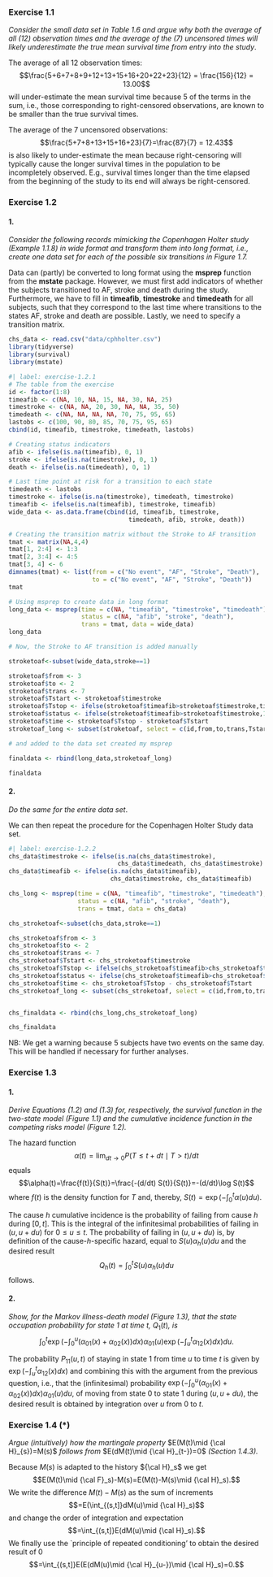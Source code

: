 ### Exercise 1.1

*Consider the small data set in Table 1.6 and argue why both the average of all (12) observation times and the average of the (7) uncensored times will likely underestimate the true mean survival time from entry into the study*.

The average of all 12 observation times: $$\frac{5+6+7+8+9+12+13+15+16+20+22+23}{12} = \frac{156}{12} = 13.00$$ will under-estimate the mean survival time because 5 of the terms in the sum, i.e., those corresponding to right-censored observations, are known to be smaller than the true survival times.

The average of the 7 uncensored observations: $$\frac{5+7+8+13+15+16+23}{7}=\frac{87}{7} = 12.43$$ is also likely to under-estimate the mean because right-censoring will typically cause the longer survival times in the population to be incompletely observed. E.g., survival times longer than the time elapsed from the beginning of the study to its end will always be right-censored.

### Exercise 1.2

#### 1.

*Consider the following records mimicking the Copenhagen Holter study (Example 1.1.8) in wide format and transform them into long format, i.e., create one data set for each of the possible six transitions in Figure 1.7.*

Data can (partly) be converted to long format using the **msprep** function from the **mstate** package. 
However, we must first add indicators of whether the subjects transitioned to AF, stroke and death during the study. 
Furthermore, we have to fill in **timeafib**, **timestroke** and **timedeath** for all subjects, such that they correspond 
to the last time where transitions to the states AF, stroke and death are possible. Lastly, we need to specify a transition matrix.

```r
chs_data <- read.csv("data/cphholter.csv")
library(tidyverse)
library(survival)
library(mstate)
```

```r
#| label: exercise-1.2.1
# The table from the exercise
id <- factor(1:8)
timeafib <- c(NA, 10, NA, 15, NA, 30, NA, 25)
timestroke <- c(NA, NA, 20, 30, NA, NA, 35, 50)
timedeath <- c(NA, NA, NA, NA, 70, 75, 95, 65)
lastobs <- c(100, 90, 80, 85, 70, 75, 95, 65)
cbind(id, timeafib, timestroke, timedeath, lastobs)

# Creating status indicators
afib <- ifelse(is.na(timeafib), 0, 1)
stroke <- ifelse(is.na(timestroke), 0, 1)
death <- ifelse(is.na(timedeath), 0, 1)

# Last time point at risk for a transition to each state
timedeath <- lastobs
timestroke <- ifelse(is.na(timestroke), timedeath, timestroke)
timeafib <- ifelse(is.na(timeafib), timestroke, timeafib)
wide_data <- as.data.frame(cbind(id, timeafib, timestroke, 
                                 timedeath, afib, stroke, death))

# Creating the transition matrix without the Stroke to AF transition
tmat <- matrix(NA,4,4)
tmat[1, 2:4] <- 1:3
tmat[2, 3:4] <- 4:5
tmat[3, 4] <- 6
dimnames(tmat) <- list(from = c("No event", "AF", "Stroke", "Death"), 
                       to = c("No event", "AF", "Stroke", "Death"))
tmat

# Using msprep to create data in long format
long_data <- msprep(time = c(NA, "timeafib", "timestroke", "timedeath"),
                    status = c(NA, "afib", "stroke", "death"),
                    trans = tmat, data = wide_data) 
long_data

# Now, the Stroke to AF transition is added manually

stroketoaf<-subset(wide_data,stroke==1)

stroketoaf$from <- 3
stroketoaf$to <- 2
stroketoaf$trans <- 7
stroketoaf$Tstart <- stroketoaf$timestroke
stroketoaf$Tstop <- ifelse(stroketoaf$timeafib>stroketoaf$timestroke,timeafib,timedeath)
stroketoaf$status <- ifelse(stroketoaf$timeafib>stroketoaf$timestroke,1,0)
stroketoaf$time <- stroketoaf$Tstop - stroketoaf$Tstart
stroketoaf_long <- subset(stroketoaf, select = c(id,from,to,trans,Tstart,Tstop,time,status)) 

# and added to the data set created my msprep

finaldata <- rbind(long_data,stroketoaf_long)

finaldata
```

#### 2.

*Do the same for the entire data set*.

We can then repeat the procedure for the Copenhagen Holter Study data set.

```r
#| label: exercise-1.2.2
chs_data$timestroke <- ifelse(is.na(chs_data$timestroke),
                              chs_data$timedeath, chs_data$timestroke)
chs_data$timeafib <- ifelse(is.na(chs_data$timeafib),
                            chs_data$timestroke, chs_data$timeafib)

chs_long <- msprep(time = c(NA, "timeafib", "timestroke", "timedeath"),
                   status = c(NA, "afib", "stroke", "death"),
                   trans = tmat, data = chs_data)

chs_stroketoaf<-subset(chs_data,stroke==1)

chs_stroketoaf$from <- 3
chs_stroketoaf$to <- 2
chs_stroketoaf$trans <- 7
chs_stroketoaf$Tstart <- chs_stroketoaf$timestroke
chs_stroketoaf$Tstop <- ifelse(chs_stroketoaf$timeafib>chs_stroketoaf$timestroke,chs_stroketoaf$timeafib,chs_stroketoaf$timedeath)
chs_stroketoaf$status <- ifelse(chs_stroketoaf$timeafib>chs_stroketoaf$timestroke,1,0)
chs_stroketoaf$time <- chs_stroketoaf$Tstop - chs_stroketoaf$Tstart
chs_stroketoaf_long <- subset(chs_stroketoaf, select = c(id,from,to,trans,Tstart,Tstop,time,status)) 


chs_finaldata <- rbind(chs_long,chs_stroketoaf_long)

chs_finaldata
```

NB: We get a warning because 5 subjects have two events on the same day. This will be handled if necessary for further analyses.

### Exercise 1.3

#### 1.

*Derive Equations (1.2) and (1.3) for, respectively, the survival function in the two-state model (Figure 1.1) and the cumulative incidence function in the competing risks model (Figure 1.2).*

The hazard function $$\alpha(t)=\lim_{dt\rightarrow 0}P(T\leq t+dt\mid T>t)/dt$$ equals $$\alpha(t)=\frac{f(t)}{S(t)}=\frac{-(d/dt) S(t)}{S(t)}=-(d/dt)\log S(t)$$ where $f(t)$ is the density function for $T$ and, thereby, $S(t)=\exp(-\int_0^t\alpha(u)du)$.

The cause $h$ cumulative incidence is the probability of failing from cause $h$ during $[0,t]$. This is the integral of the infinitesimal probabilities of failing in $(u,u+du)$ for $0\leq u\leq t$. The probability of failing in $(u,u+du)$ is, by definition of the cause-$h$-specific hazard, equal to $S(u)\alpha_h(u)du$ and the desired result $$Q_h(t)=\int_0^tS(u)\alpha_h(u)du$$ follows.

#### 2.

*Show, for the Markov illness-death model (Figure 1.3), that the state occupation probability for state 1 at time* $t$*,* $Q_1(t)$*, is* $$\int_0^t\exp\left(-\int_0^u(\alpha_{01}(x)+\alpha_{02}(x))dx\right)\alpha_{01}(u)\exp\left(-\int_u^t\alpha_{12}(x)dx\right)du.$$

The probability $P_{11}(u,t)$ of staying in state 1 from time $u$ to time $t$ is given by $\exp(-\int_u^t\alpha_{12}(x)dx)$ and combining this with the argument from the previous question, i.e., that the (infinitesimal) probability $\exp(-\int_0^u(\alpha_{01}(x)+\alpha_{02}(x))dx)\alpha_{01}(u)du$, of moving from state 0 to state 1 during $(u, u+du)$, the desired result is obtained by integration over $u$ from 0 to $t$.

### Exercise 1.4 (\*)

*Argue (intuitively) how the martingale property* $E(M(t)\mid {\cal H}_{s})=M(s)$ *follows from* $E(dM(t)\mid {\cal H}_{t-})=0$ *(Section 1.4.3).*

Because $M(s)$ is adapted to the history ${\cal H}_s$ we get $$E(M(t)\mid {\cal F}_s)-M(s)=E(M(t)-M(s)\mid {\cal H}_s).$$ We write the difference $M(t)-M(s)$ as the sum of increments $$=E(\int_{(s,t]}dM(u)\mid {\cal H}_s)$$ and change the order of integration and expectation $$=\int_{(s,t]}E(dM(u)\mid {\cal H}_s).$$ We finally use the \`principle of repeated conditioning' to obtain the desired result of 0 $$=\int_{(s,t]}E(E(dM(u)\mid {\cal H}_{u-})\mid {\cal H}_s)=0.$$
